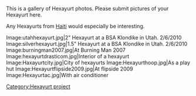 This is a gallery of Hexayurt photos. Please submit pictures of your Hexayurt here.

Any Hexayurts from [[Haiti]] would especially be interesting.


<gallery>
Image:utahhexayurt.jpg|2" Hexayurt at a BSA Klondike in Utah. 2/6/2010
Image:silverhexayurt.jpg|1.5" Hexayurt at a BSA Klondike in Utah. 2/6/2010
Image:burningman2007.jpg|At Burning Man 2007
Image:hexayurtdrasticom.jpg|Interior of a hexayurt
Image:Haxayurtcity.jpg|City of hexayurts
Image:Hexayurthoop.jpg|As a play hut
Image:Hexayurtflipside2009.jpg|At flipside 2009
Image:Hexayurtac.jpg|With air conditioner
</gallery>

[[Category:Hexayurt project]]